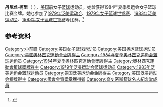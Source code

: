 '''丹尼丝·柯里'''（{{lang-en|Denise Curry}}，{{bd|1959年|8月22日|}}），[[美国|美国]]前女子[[篮球|篮球]]运动员。她曾获得1984年夏季奥运会女子篮球比赛金牌。她也参加了[[1979年泛美运动会|1979年泛美运动会]]、[[1979年世界女子篮球锦标赛|1979年女子篮球世锦赛]]、[[1983年泛美运动会|1983年泛美运动会]]、[[1983年世界女子篮球锦标赛|1983年女子篮球世锦赛]]等比赛。<ref>{{Cite web|title=Denise Curry|url=https://www.wbhof.com/famers/denise-curry/|accessdate=2021-03-04|work=Women's Basketball Hall of Fame|language=en|archive-date=2019-04-20|archive-url=https://web.archive.org/web/20190420130739/https://www.wbhof.com/famers/denise-curry/}}</ref>

== 参考资料 ==
{{reflist}}

{{1984年夏季奥运会美国女子篮球阵容}}

{{Authority control}}
{{DEFAULTSORT:Curry}}
[[Category:小前鋒|Category:小前鋒]]
[[Category:美国女子篮球运动员|Category:美国女子篮球运动员]]
[[Category:美国奥运篮球运动员|Category:美国奥运篮球运动员]]
[[Category:美國奧林匹克運動會金牌得主|Category:美國奧林匹克運動會金牌得主]]
[[Category:1984年夏季奥林匹克运动会篮球运动员|Category:1984年夏季奥林匹克运动会篮球运动员]]
[[Category:1984年夏季奧林匹克運動會獎牌得主|Category:1984年夏季奧林匹克運動會獎牌得主]]
[[Category:奧林匹克運動會籃球獎牌得主|Category:奧林匹克運動會籃球獎牌得主]]
[[Category:1979年泛美运动会篮球运动员|Category:1979年泛美运动会篮球运动员]]
[[Category:1983年泛美运动会篮球运动员|Category:1983年泛美运动会篮球运动员]]
[[Category:美国泛美运动会金牌得主|Category:美国泛美运动会金牌得主]]
[[Category:美国泛美运动会银牌得主|Category:美国泛美运动会银牌得主]]
[[Category:國會金質獎章獲得者|Category:國會金質獎章獲得者]]
[[Category:奈史密斯籃球名人紀念堂成員|Category:奈史密斯籃球名人紀念堂成員]]

{{美国人物小作品}}